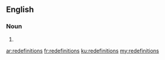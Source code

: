{{also|redéfinitions}}
==English==

===Noun===
{{head|en|plural}}

# {{plural of|redefinition|lang=en}}

[[ar:redefinitions]]
[[fr:redefinitions]]
[[ku:redefinitions]]
[[my:redefinitions]]